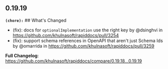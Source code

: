 ## 0.19.19
**`(chore):`** ## What's Changed
* (fix): docs for `optionalImplementation` use the right key by @dsinghvi in https://github.com/khulnasoft/rapiddocs/pull/3254
* (fix): support schema references in OpenAPI that aren't just Schema Ids by @omarrida in https://github.com/khulnasoft/rapiddocs/pull/3259


**Full Changelog**: https://github.com/khulnasoft/rapiddocs/compare/0.19.18...0.19.19

